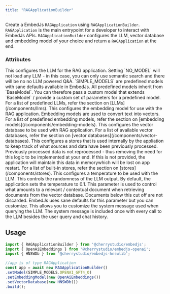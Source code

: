 ---
title: "RAGApplicationBuilder"
---

Create a EmbedJs `RAGApplication` using `RAGApplicationBuilder`. `RAGApplication` is the main entrypoint for a developer to interact with EmbedJs APIs.
`RAGApplicationBuilder` configures the LLM, vector database and embedding model of your choice and return a `RAGApplication` at the end.

### Attributes

<ParamField path="setModel" type="'NO_MODEL' | SIMPLE_MODELS | BaseModel" required>
    This configures the LLM for the RAG application. Setting `NO_MODEL` will not load any LLM - in this case, you can only use semantic search and there will be no no LLM powered Q&A.
    `SIMPLE_MODELS` are predefined models with sane defaults available in EmbedJs.
    All predefined models inherit from `BaseModel`. You can therefore pass a custom model that extends `BaseModel` / provide a custom set of parameters for a predefined model.
    For a list of predefined LLMs, refer the section on [LLMs](/components/llms).
</ParamField>
<ParamField path="setEmbeddingModel" type="BaseEmbeddings" required>
     This configures the embedding model for use with the RAG application. Embedding models are used to convert text into vectors.
     For a list of predefined embedding models, refer the section on [embedding models](/components/embedding-models).
</ParamField>
<ParamField path="setVectorDatabase" type="BaseVectorDatabase" required>
    This configures the vector database to be used with RAG application.
    For a list of available vector databases, refer the section on [vector databases](/components/vector-databases).
</ParamField>
<ParamField path="setStore" type="BaseStore">
    This configures a stores that is used internally by the appliation to keep track of what sources and data have been previously processed.
    Previously processed data is not reprocessed - thus removing the need for this logic to be implemented at your end.
    If this is not provided, the application will maintain this data in memorywhich will be lost on app restart.
    For a list of built-in stores, refer the section on [stores](/components/stores).
</ParamField>
<ParamField path="setTemperature" type="number">
    This configures a temperature to be used with the LLM. This controls the randomness of the LLM output.
    By default, the application sets the temperature to 0.1.
</ParamField>
<ParamField path="setEmbeddingRelevanceCutOff" type="number">
    This parameter is used to control what amounts to a relevant / contextual document when retrieving documents from the vector database.
    Documents below this cut off are not discarded. EmbedJs uses sane defaults for this parameter but you can customize.
</ParamField>
<ParamField path="setSystemMessage" type="string">
    This allows you to customize the system message used when querying the LLM. The system message is included once with every call to the LLM besides the user query and chat history.
</ParamField>

## Usage

```ts Code Example
import { RAGApplicationBuilder } from '@cherrystudio/embedjs';
import { OpenAiEmbeddings } from '@cherrystudio/embedjs-openai';
import { HNSWDb } from '@cherrystudio/embedjs-hnswlib';

//app is of type RAGApplication
const app = await new RAGApplicationBuilder()
.setModel(SIMPLE_MODELS.OPENAI_GPT4_O)
.setEmbeddingModel(new OpenAiEmbeddings())
.setVectorDatabase(new HNSWDb())
.build();
```
